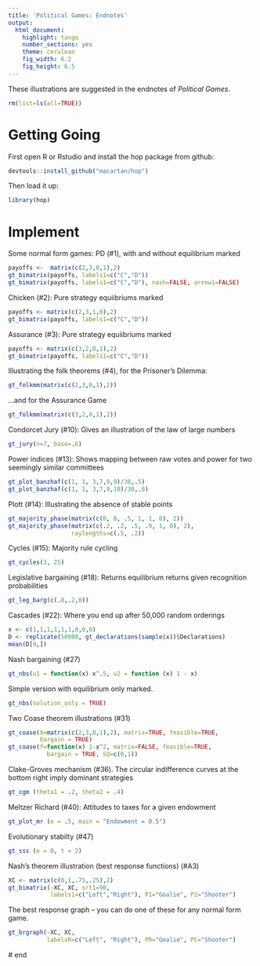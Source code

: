 ```yaml
---
title: 'Political Games: Endnotes'
output:
  html_document:
    highlight: tango
    number_sections: yes
    theme: cerulean
    fig_width: 6.2
    fig_height: 6.5
---
```


These illustrations are suggested in the endnotes of *Political Games*. 

```r
rm(list=ls(all=TRUE))
```

# Getting Going  
First open R or Rstudio and install the hop package from github:

```r
devtools::install_github("macartan/hop")
```

Then load it up:
```r
library(hop)
```

# Implement

Some normal form games: PD (#1), with and without equilibrium marked
```r
payoffs <-  matrix(c(2,3,0,1),2)
gt_bimatrix(payoffs, labels1=c("C","D"))
gt_bimatrix(payoffs, labels1=c("C","D"), nash=FALSE, arrow1=FALSE)
```

Chicken (#2): Pure strategy equiibriums marked
```r
payoffs <- matrix(c(2,3,1,0),2)
gt_bimatrix(payoffs, labels1=c("C","D"))
```

Assurance (#3): Pure strategy equiibriums marked
```r
payoffs <- matrix(c(3,2,0,1),2)
gt_bimatrix(payoffs, labels1=c("C","D"))
```

Illustrating the folk theorems (#4), for the Prisoner's Dilemma:
```r
gt_folkmm(matrix(c(2,3,0,1),2))
```

...and for the Assurance Game
```r
gt_folkmm(matrix(c(3,2,0,1),2))
```

Condorcet Jury (#10): Gives an illustration of the law of large numbers
```r
gt_jury(n=7, base=.6)
```

Power indices (#13): Shows mapping between raw votes and power for two seemingly similar committees
```r
gt_plot_banzhaf(c(1, 1, 3,7,9,9)/30,.5)
gt_plot_banzhaf(c(1, 1, 3,7,9,10)/30,.6)
```

Plott (#14): Illustrating the absence of stable points
```r
gt_majority_phase(matrix(c(0, 0, .5, 1, 1, 0), 2))
gt_majority_phase(matrix(c(.2, .2, .5, .9, 1, 0), 2),
                  raylengths=c(.5, .2))
```

Cycles (#15): Majority rule cycling
```r
gt_cycles(3, 25)
```

Legislative bargaining (#18): Returns equilibrium returns given recognition probabilities
```r
gt_leg_barg(c(.8,.2,0))
```

Cascades (#22): Where you end up after 50,000 random orderings
```r
x <- c(1,1,1,1,1,1,0,0,0)
D <- replicate(50000, gt_declarations(sample(x))$Declarations)
mean(D[9,])
```

Nash bargaining (#27)
```r
gt_nbs(u1 = function(x) x^.5, u2 = function (x) 1 - x)
```

Simple version with equilibrium only marked. 
```r
gt_nbs(solution_only = TRUE)
```

Two Coase theorem illustrations (#31)
```r
gt_coase(X=matrix(c(2,3,0,1),2), matrix=TRUE, feasible=TRUE,
         bargain = TRUE)
gt_coase(f=function(x) 1-x^2, matrix=FALSE, feasible=TRUE,
           bargain = TRUE, SQ=c(0,1))
```

Clake-Groves mechanism (#36). The circular indifference curves at the bottom right imply dominant strategies
```r
gt_cgm (theta1 = .2, theta2 = .4)
```

Meltzer Richard (#40): Attitudes to taxes for a given endowment
```r
gt_plot_mr (e = .5, main = "Endowment = 0.5")
```

Evolutionary stabilty (#47)
```r
gt_sss (e = 0, t = 2)
```

Nash's theorem illustration (best response functions) (#A3)
```r
XC <- matrix(c(0,1,.75,.25),2)
gt_bimatrix(-XC, XC, srt1=90,
            labels1=c("Left","Right"), P1="Goalie", P2="Shooter")
```

The best response graph -- you can do one of these for any normal form game.
```r
gt_brgraph(-XC, XC,
           labelsR=c("Left", "Right"), PR="Goalie", PC="Shooter")
```


\# end
